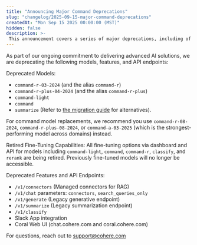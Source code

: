 ```yaml
---
title: "Announcing Major Command Deprecations"
slug: "changelog/2025-09-15-major-command-deprecations"
createdAt: "Mon Sep 15 2025 00:00:00 (MST)"
hidden: false
description: >-
 This announcement covers a series of major deprecations, including of classic Command models, several parameters, and entire endpoints.
---
```


As part of our ongoing commitment to delivering advanced AI solutions, we are deprecating the following models, features, and API endpoints:

Deprecated Models:
- `command-r-03-2024`  (and the alias `command-r`)
- `command-r-plus-04-2024`  (and the alias `command-r-plus`)
- `command-light` 
- `command`
- `summarize` (Refer to [the migration guide](https://docs.cohere.com/docs/summarizing-text#migration-from-summarize-to-chat-endpoint) for alternatives).

For command model replacements, we recommend you use `command-r-08-2024`, `command-r-plus-08-2024`, or `command-a-03-2025` (which is the strongest-performing model across domains) instead. 

Retired Fine-Tuning Capabilities:
All fine-tuning options via dashboard and API for models including `command-light`, `command`, `command-r`, `classify`, and `rerank` are being retired. Previously fine-tuned models will no longer be accessible.

Deprecated Features and API Endpoints:
- `/v1/connectors` (Managed connectors for RAG)
- `/v1/chat` parameters: `connectors`, `search_queries_only`
- `/v1/generate` (Legacy generative endpoint)
- `/v1/summarize` (Legacy summarization endpoint)
- `/v1/classify`
- Slack App integration
- Coral Web UI (chat.cohere.com and coral.cohere.com)

For questions, reach out to support@cohere.com